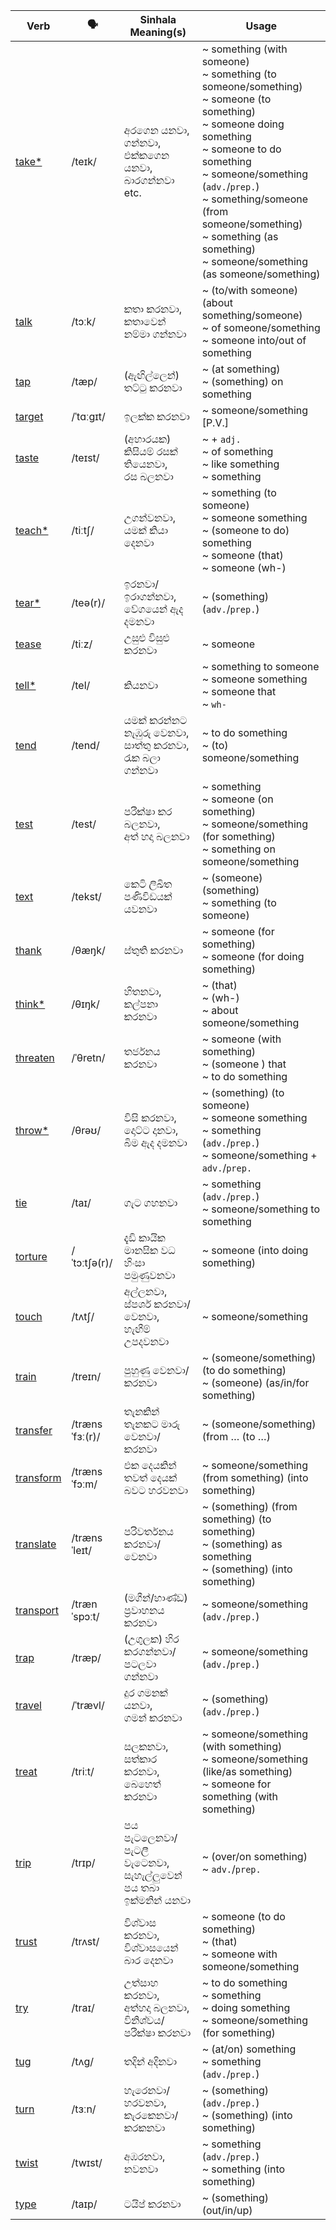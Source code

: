 | Verb                                                          | 🗣️             | Sinhala Meaning(s)                                               | Usage                                                                                                                                                                                                                                                                                                                              |
| ------------------------------------------------------------- | -------------- | ---------------------------------------------------------------- | ---------------------------------------------------------------------------------------------------------------------------------------------------------------------------------------------------------------------------------------------------------------------------------------------------------------------------------- |
| <a href="/essential-verbs/t/examples#take">take\*</a>         | /teɪk/         | අරගෙන යනවා,<br/>ගන්නවා,<br/>එක්කගෙන යනවා,<br/>බාරගන්නවා etc.     | ~ something (with someone)<br/>~ something (to someone/something)<br/>~ someone (to something)<br/>~ someone doing something<br/>~ someone to do something<br/>~ someone/something (`adv.`/`prep.`)<br/>~ something/someone (from someone/something)<br/>~ something (as something)<br/>~ someone/something (as someone/something) |
| <a href="/essential-verbs/t/examples#talk">talk</a>           | /tɔːk/         | කතා කරනවා,<br/>කතාවෙන් නම්මා ගන්නවා                              | ~ (to/with someone) (about something/someone)<br/>~ of someone/something<br/>~ someone into/out of something                                                                                                                                                                                                                       |
| <a href="/essential-verbs/t/examples#tap">tap</a>             | /tæp/          | (ඇඟිල්ලෙන්) තට්ටු කරනවා                                          | ~ (at something)<br/>~ (something) on something                                                                                                                                                                                                                                                                                    |
| <a href="/essential-verbs/t/examples#target">target</a>       | /ˈtɑːɡɪt/      | ඉලක්ක කරනවා                                                      | ~ someone/something [P.V.]                                                                                                                                                                                                                                                                                                         |
| <a href="/essential-verbs/t/examples#taste">taste</a>         | /teɪst/        | (අහාරයක) කිසියම් රසක් තියෙනවා,<br/>රස බලනවා                      | ~ + `adj.`<br/>~ of something<br/>~ like something<br/>~ something                                                                                                                                                                                                                                                                 |
| <a href="/essential-verbs/t/examples#teach">teach\*</a>       | /tiːtʃ/        | උගන්වනවා,<br/>යමක් කියා දෙනවා                                    | ~ something (to someone)<br/>~ someone something<br/>~ (someone to do) something<br/>~ someone (that)<br/>~ someone (wh-)                                                                                                                                                                                                          |
| <a href="/essential-verbs/t/examples#tear">tear\*</a>         | /teə(r)/       | ඉරනවා/ඉරාගන්නවා,<br/>වේගයෙන් ඇද දමනවා                            | ~ (something) (`adv.`/`prep.`)                                                                                                                                                                                                                                                                                                     |
| <a href="/essential-verbs/t/examples#tease">tease</a>         | /tiːz/         | උසුළු විසුළු කරනවා                                               | ~ someone                                                                                                                                                                                                                                                                                                                          |
| <a href="/essential-verbs/t/examples#tell">tell\*</a>         | /tel/          | කියනවා                                                           | ~ something to someone<br/>~ someone something<br/>~ someone that<br/>~ `wh-`                                                                                                                                                                                                                                                      |
| <a href="/essential-verbs/t/examples#tend">tend</a>           | /tend/         | යමක් කරන්නට නැඹුරු වෙනවා,<br/>සාත්තු කරනවා,<br/>රැක බලා ගන්නවා   | ~ to do something<br/>~ (to) someone/something                                                                                                                                                                                                                                                                                     |
| <a href="/essential-verbs/t/examples#test">test</a>           | /test/         | පරීක්ෂා කර බලනවා,<br/>අත් හදා බලනවා                              | ~ something<br/>~ someone (on something)<br/>~ someone/something (for something)<br/>~ something on someone/something                                                                                                                                                                                                              |
| <a href="/essential-verbs/t/examples#text">text</a>           | /tekst/        | කෙටි ලිඛිත පණිවිඩයක් යවනවා                                       | ~ (someone) (something)<br/>~ something (to someone)                                                                                                                                                                                                                                                                               |
| <a href="/essential-verbs/t/examples#thank">thank</a>         | /θæŋk/         | ස්තුති කරනවා                                                     | ~ someone (for something)<br/>~ someone (for doing something)                                                                                                                                                                                                                                                                      |
| <a href="/essential-verbs/t/examples#think">think\*</a>       | /θɪŋk/         | හිතනවා,<br/>කල්පනා කරනවා                                         | ~ (that)<br/>~ (wh-)<br/>~ about someone/something                                                                                                                                                                                                                                                                                 |
| <a href="/essential-verbs/t/examples#threaten">threaten</a>   | /ˈθretn/       | තර්ජනය කරනවා                                                     | ~ someone (with something)<br/>~ (someone ) that<br/>~ to do something                                                                                                                                                                                                                                                             |
| <a href="/essential-verbs/t/examples#throw">throw\*</a>       | /θrəʊ/         | විසි කරනවා,<br/>දොට්ට දානවා,<br/>බිම ඇද දමනවා                    | ~ (something) (to someone)<br/>~ someone something<br/>~ something (`adv.`/`prep.`)<br/>~ someone/something + `adv.`/`prep.`                                                                                                                                                                                                       |
| <a href="/essential-verbs/t/examples#tie">tie</a>             | /taɪ/          | ගැට ගහනවා                                                        | ~ something (`adv.`/`prep.`)<br/>~ someone/something to something                                                                                                                                                                                                                                                                  |
| <a href="/essential-verbs/t/examples#torture">torture</a>     | /ˈtɔːtʃə(r)/   | දැඩි කායික මානසික වධ හිංසා පමුණුවනවා                             | ~ someone (into doing something)                                                                                                                                                                                                                                                                                                   |
| <a href="/essential-verbs/t/examples#touch">touch</a>         | /tʌtʃ/         | අල්ලනවා,<br/>ස්පර්ශ කරනවා/වෙනවා,<br/>හැඟීම් උපදවනවා              | ~ someone/something                                                                                                                                                                                                                                                                                                                |
| <a href="/essential-verbs/t/examples#train">train</a>         | /treɪn/        | පුහුණු වෙනවා/කරනවා                                               | ~ (someone/something) (to do something)<br/>~ (someone) (as/in/for something)                                                                                                                                                                                                                                                      |
| <a href="/essential-verbs/t/examples#transfer">transfer</a>   | /trænsˈfɜː(r)/ | තැනකින් තැනකට මාරු වෙනවා/කරනවා                                   | ~ (someone/something) (from … (to …)                                                                                                                                                                                                                                                                                               |
| <a href="/essential-verbs/t/examples#transform">transform</a> | /trænsˈfɔːm/   | එක දෙයකින් තවත් දෙයක් බවට හරවනවා                                 | ~ someone/something (from something) (into something)                                                                                                                                                                                                                                                                              |
| <a href="/essential-verbs/t/examples#translate">translate</a> | /trænsˈleɪt/   | පරිවර්තනය කරනවා/වෙනවා                                            | ~ (something) (from something) (to something)<br/>~ (something) as something<br/>~ (something) (into something)                                                                                                                                                                                                                    |
| <a href="/essential-verbs/t/examples#transport">transport</a> | /trænˈspɔːt/   | (මගීන්/භාණ්ඩ) ප්‍රවාහනය කරනවා                                    | ~ someone/something (`adv.`/`prep.`)                                                                                                                                                                                                                                                                                               |
| <a href="/essential-verbs/t/examples#trap">trap</a>           | /træp/         | (උගුලක) හිර කරගන්නවා/පටලවා ගන්නවා                                | ~ someone/something (`adv.`/`prep.`)                                                                                                                                                                                                                                                                                               |
| <a href="/essential-verbs/t/examples#travel">travel</a>       | /ˈtrævl/       | දුර ගමනක් යනවා,<br/>ගමන් කරනවා                                   | ~ (something) (`adv.`/`prep.`)                                                                                                                                                                                                                                                                                                     |
| <a href="/essential-verbs/t/examples#treat">treat</a>         | /triːt/        | සලකනවා,<br/>සත්කාර කරනවා,<br/>බෙහෙත් කරනවා                       | ~ someone/something (with something)<br/>~ someone/something (like/as something)<br/>~ someone for something (with something)                                                                                                                                                                                                      |
| <a href="/essential-verbs/t/examples#trip">trip</a>           | /trɪp/         | පය පැටලෙනවා/පැටලී වැටෙනවා,<br/>සැහැල්ලුවෙන් පය තබා ඉක්මනින් යනවා | ~ (over/on something)<br/>~ `adv.`/`prep.`                                                                                                                                                                                                                                                                                         |
| <a href="/essential-verbs/t/examples#trust">trust</a>         | /trʌst/        | විශ්වාස කරනවා,<br/>විශ්වාසයෙන් බාර දෙනවා                         | ~ someone (to do something)<br/>~ (that)<br/>~ someone with someone/something                                                                                                                                                                                                                                                      |
| <a href="/essential-verbs/t/examples#try">try</a>             | /traɪ/         | උත්සාහ කරනවා,<br/>අත්හදා බලනවා,<br/>විනිශ්චය/පරීක්ෂා කරනවා       | ~ to do something<br/>~ something<br/>~ doing something<br/>~ someone/something (for something)                                                                                                                                                                                                                                    |
| <a href="/essential-verbs/t/examples#tug">tug</a>             | /tʌɡ/          | තදින් අදිනවා                                                     | ~ (at/on) something<br/>~ something (`adv.`/`prep.`)                                                                                                                                                                                                                                                                               |
| <a href="/essential-verbs/t/examples#turn">turn</a>           | /tɜːn/         | හැරෙනවා/හරවනවා,<br/>කැරකෙනවා/කරකනවා                              | ~ (something) (`adv.`/`prep.`)<br/>~ (something) (into something)                                                                                                                                                                                                                                                                  |
| <a href="/essential-verbs/t/examples#twist">twist</a>         | /twɪst/        | අඹරනවා,<br/>නවනවා                                                | ~ something (`adv.`/`prep.`)<br/>~ something (into something)                                                                                                                                                                                                                                                                      |
| <a href="/essential-verbs/t/examples#type">type</a>           | /taɪp/         | ටයිප් කරනවා                                                      | ~ (something) (out/in/up)                                                                                                                                                                                                                                                                                                          |
